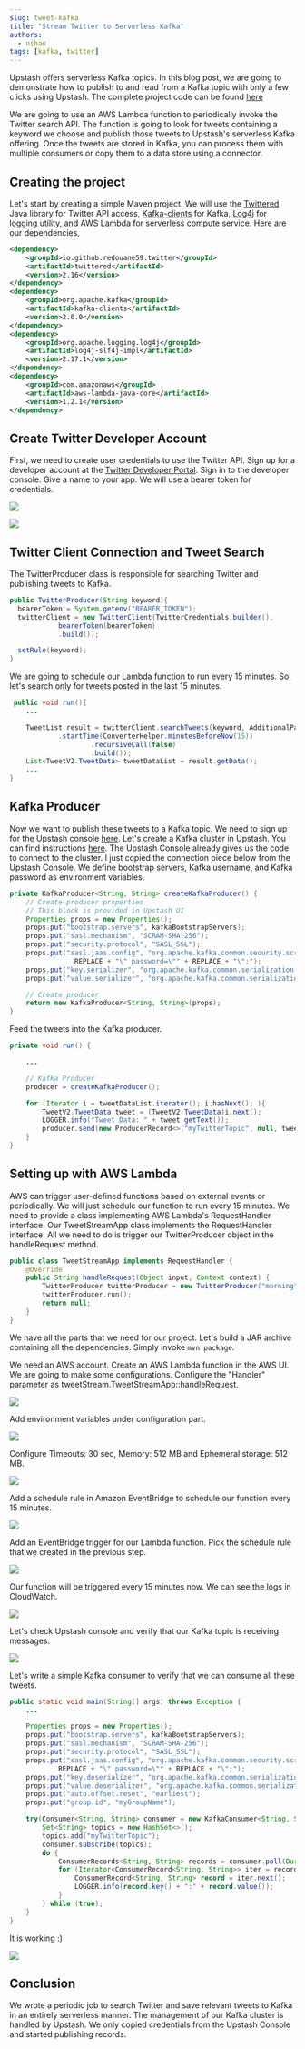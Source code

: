 ```yaml
---
slug: tweet-kafka
title: "Stream Twitter to Serverless Kafka"
authors:
  - nihan
tags: [kafka, twitter]
---
```


Upstash offers serverless Kafka topics. In this blog post, we are going to demonstrate how to publish to and read from a Kafka topic with only a few clicks using Upstash. The complete project code can be found [here](https://github.com/upstash/kafka-examples/tree/master/tweet-streaming)

We are going to use an AWS Lambda function to periodically invoke the Twitter search API. The function is going to look for tweets containing a keyword we choose and publish those tweets to Upstash's serverless Kafka offering. Once the tweets are stored in Kafka, you can process them with multiple consumers or copy them to a data store using a connector.

## Creating the project

Let's start by creating a simple Maven project. We will use the [Twittered](https://github.com/redouane59/twittered) Java library for Twitter API access, [Kafka-clients](https://kafka.apache.org) for Kafka, [Log4j](https://logging.apache.org/log4j/2.x/) for logging utility, and AWS Lambda for serverless compute service. Here are our dependencies,

```xml
<dependency>
    <groupId>io.github.redouane59.twitter</groupId>
    <artifactId>twittered</artifactId>
    <version>2.16</version>
</dependency>
<dependency>
    <groupId>org.apache.kafka</groupId>
    <artifactId>kafka-clients</artifactId>
    <version>2.0.0</version>
</dependency>
<dependency>
    <groupId>org.apache.logging.log4j</groupId>
    <artifactId>log4j-slf4j-impl</artifactId>
    <version>2.17.1</version>
</dependency>
<dependency>
    <groupId>com.amazonaws</groupId>
    <artifactId>aws-lambda-java-core</artifactId>
    <version>1.2.1</version>
</dependency>
```

## Create Twitter Developer Account

First, we need to create user credentials to use the Twitter API. Sign up for a developer account at the [Twitter Developer Portal](https://developer.twitter.com/en). Sign in to the developer console. Give a name to your app. We will use a bearer token for credentials.

![](https://i.imgur.com/E2K5cjj.png)

![](https://i.imgur.com/yGAnrcn.png)

## Twitter Client Connection and Tweet Search

The TwitterProducer class is responsible for searching Twitter and publishing tweets to Kafka.

```java
public TwitterProducer(String keyword){
  bearerToken = System.getenv("BEARER_TOKEN");
  twitterClient = new TwitterClient(TwitterCredentials.builder().
            bearerToken(bearerToken)
            .build());

  setRule(keyword);
}
```

We are going to schedule our Lambda function to run every 15 minutes. So, let's search only for tweets posted in the last 15 minutes.

```java
 public void run(){
    ...

    TweetList result = twitterClient.searchTweets(keyword, AdditionalParameters.builder()
            .startTime(ConverterHelper.minutesBeforeNow(15))
                    .recursiveCall(false)
                    .build());
    List<TweetV2.TweetData> tweetDataList = result.getData();
    ...
}
```

## Kafka Producer

Now we want to publish these tweets to a Kafka topic. We need to sign up for the Upstash console [here](https://console.upstash.com/login). Let's create a Kafka cluster in Upstash. You can find instructions [here](/docs/kafka). The Upstash Console already gives us the code to connect to the cluster. I just copied the connection piece below from the Upstash Console. We define bootstrap servers, Kafka username, and Kafka password as environment variables.

```java
private KafkaProducer<String, String> createKafkaProducer() {
    // Create producer properties
    // This block is provided in Upstash UI
    Properties props = new Properties();
    props.put("bootstrap.servers", kafkaBootstrapServers);
    props.put("sasl.mechanism", "SCRAM-SHA-256");
    props.put("security.protocol", "SASL_SSL");
    props.put("sasl.jaas.config", "org.apache.kafka.common.security.scram.ScramLoginModule required username=\"" +
                REPLACE + "\" password=\"" + REPLACE + "\";");
    props.put("key.serializer", "org.apache.kafka.common.serialization.StringSerializer");
    props.put("value.serializer", "org.apache.kafka.common.serialization.StringSerializer");

    // Create producer
    return new KafkaProducer<String, String>(props);
}
```

Feed the tweets into the Kafka producer.

```java
private void run() {

    ...

    // Kafka Producer
    producer = createKafkaProducer();

    for (Iterator i = tweetDataList.iterator(); i.hasNext(); ){
        TweetV2.TweetData tweet = (TweetV2.TweetData)i.next();
        LOGGER.info("Tweet Data: " + tweet.getText());
        producer.send(new ProducerRecord<>("myTwitterTopic", null, tweet.getText())).get();
    }
}
```

## Setting up with AWS Lambda

AWS can trigger user-defined functions based on external events or periodically. We will just schedule our function to run every 15 minutes. We need to provide a class implementing AWS Lambda's RequestHandler interface. Our TweetStreamApp class implements the RequestHandler interface. All we need to do is trigger our TwitterProducer object in the handleRequest method.

```java
public class TweetStreamApp implements RequestHandler {
    @Override
    public String handleRequest(Object input, Context context) {
        TwitterProducer twitterProducer = new TwitterProducer("morning");
        twitterProducer.run();
        return null;
    }
}
```

We have all the parts that we need for our project. Let's build a JAR archive containing all the dependencies. Simply invoke `mvn package`.

We need an AWS account. Create an AWS Lambda function in the AWS UI. We are going to make some configurations. Configure the "Handler" parameter as tweetStream.TweetStreamApp::handleRequest.

![](https://i.imgur.com/BuxspZL.png)

Add environment variables under configuration part.

![](https://i.imgur.com/jrC85t2.png)

Configure Timeouts: 30 sec, Memory: 512 MB and Ephemeral storage: 512 MB.

![](https://i.imgur.com/tatMLOJ.png)

Add a schedule rule in Amazon EventBridge to schedule our function every 15 minutes.

![](https://i.imgur.com/srjlDEK.png)

Add an EventBridge trigger for our Lambda function. Pick the schedule rule that we created in the previous step.

![](https://i.imgur.com/gC8lsRB.png)

Our function will be triggered every 15 minutes now. We can see the logs in CloudWatch.

![](https://i.imgur.com/XHBmsda.png)

Let's check Upstash console and verify that our Kafka topic is receiving messages.

![](https://i.imgur.com/HNKcTyJ.png)

Let's write a simple Kafka consumer to verify that we can consume all these tweets.

```java
public static void main(String[] args) throws Exception {
    ...

    Properties props = new Properties();
    props.put("bootstrap.servers", kafkaBootstrapServers);
    props.put("sasl.mechanism", "SCRAM-SHA-256");
    props.put("security.protocol", "SASL_SSL");
    props.put("sasl.jaas.config", "org.apache.kafka.common.security.scram.ScramLoginModule required username=\"" +
            REPLACE + "\" password=\"" + REPLACE + "\";");
    props.put("key.deserializer", "org.apache.kafka.common.serialization.StringDeserializer");
    props.put("value.deserializer", "org.apache.kafka.common.serialization.StringDeserializer");
    props.put("auto.offset.reset", "earliest");
    props.put("group.id", "myGroupName");

    try(Consumer<String, String> consumer = new KafkaConsumer<String, String>(props)) {
        Set<String> topics = new HashSet<>();
        topics.add("myTwitterTopic");
        consumer.subscribe(topics);
        do {
            ConsumerRecords<String, String> records = consumer.poll(Duration.ofSeconds(1));
            for (Iterator<ConsumerRecord<String, String>> iter = records.iterator(); iter.hasNext(); ) {
                ConsumerRecord<String, String> record = iter.next();
                LOGGER.info(record.key() + ":" + record.value());
            }
        } while (true);
    }
}

```

It is working :)

![](https://i.imgur.com/WkKsj4k.png)

## Conclusion

We wrote a periodic job to search Twitter and save relevant tweets to Kafka in an entirely serverless manner. The management of our Kafka cluster is handled by Upstash. We only copied credentials from the Upstash Console and started publishing records.
